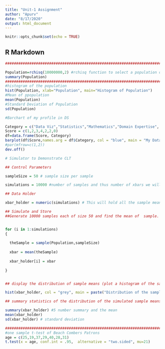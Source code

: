 ```yaml
---
title: "Unit-1 Assignment"
author: "Apurv"
date: "8/17/2020"
output: html_document
---
```


```r
knitr::opts_chunk$set(echo = TRUE)
```

## R Markdown

```r
##############################################################################################

Population=rchisq(10000000,2) #rchisq function to select a population of 10,000,000 and 2 SD
summary(Population)
###############################################################################################
#histogram of the population
hist(Population, xlab="Population", main="Histogram of Population")
#Mean of ppopulation
mean(Population)
#Standard Deviation of Population
sd(Population)
```


```r
#Barchart of my profile in DS

Category = c("Data Viz","Statistics","Mathematics","Domain Expertise", "Computer Science", "Communication", "Machine Learning" )
Score = c(1,2,3,4,2,2,0)
df=data.frame(Score, Category)
barplot(df$Score,names.arg = df$Category, col = "blue", main = "My Data Science Profile", density = 60, ylab="Score", ylim = c(0,5) )
#par(mfrow=c(1,2))
dev.off()
```


```r
# Simulator to Demonstrate CLT

## Control Parameters

sampleSize = 50 # sample size per sample 

simulations = 10000 #number of samples and thus number of xbars we will generate.  

## Data Holder

xbar_holder = numeric(simulations) # This will hold all the sample mean.

## Simulate and Store
##Generate 10000 samples each of size 50 and find the mean of  sample.  Then store each mean in the xbar_holder vector.


for (i in 1:simulations)
{ 
 
  theSample = sample(Population,sampleSize)
  
  xbar = mean(theSample)
  
  xbar_holder[i] = xbar
  
}


## display the distribution of sample means (plot a histogram of the sample means)

hist(xbar_holder, col = "grey", main = paste("Distribution of the sample mean: n = ", sampleSize), xlab = "Distribution of Sample Means")

## summary statistics of the distribution of the simulated sample means. 

summary(xbar_holder) #5 number summary and the mean
mean(xbar_holder)
sd(xbar_holder) # standard deviation 
```

```r
###################################################################################
#one sample t-test of Beach Combers Patrons
age = c(25,19,37,29,40,28,31)
t.test(x = age, conf.int = .95,  alternative = "two.sided", mu=21)
```
